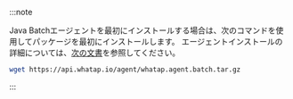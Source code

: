 :::note

Java Batchエージェントを最初にインストールする場合は、次のコマンドを使用してパッケージを最初にインストールします。 エージェントインストールの詳細については、[次の文書](../../java/add-jvm-opt/batch-app)を参照してください。

```bash
wget https://api.whatap.io/agent/whatap.agent.batch.tar.gz
```

:::
